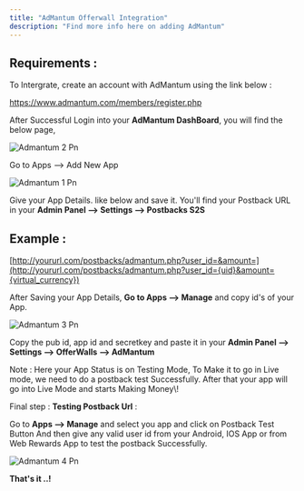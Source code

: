 ```yaml
---
title: "AdMantum Offerwall Integration"
description: "Find more info here on adding AdMantum"
---
```


## Requirements :

To Intergrate, create an account with AdMantum using the link below :

https://www.admantum.com/members/register.php

After Successful Login into your **AdMantum DashBoard**, you will find the below page,

![Admantum 2 Pn](/images/admantum_2.png)

Go to Apps --\> Add New App

![Admantum 1 Pn](/images/admantum_1.png)

Give your App Details. like below and save it. You'll find your Postback URL in your **Admin Panel --\> Settings --\> Postbacks S2S**

## Example :

[http://yoururl.com/postbacks/admantum.php?user_id=&amount=](http://yoururl.com/postbacks/admantum.php?user_id={uid}&amount={virtual_currency})

After Saving your App Details, **Go to Apps --\> Manage** and copy id's of your App.

![Admantum 3 Pn](/images/admantum_3.png)

Copy the pub id, app id and secretkey and paste it in your **Admin Panel --\> Settings --\> OfferWalls --\> AdMantum**

<Check>
  Note : Here your App Status is on Testing Mode, To Make it to go in Live mode, we need to do a postback test Successfully. After that your app will go into Live Mode and starts Making Money\!
</Check>

Final step : **Testing Postback Url** :

Go to **Apps --\> Manage** and select you app and click on Postback Test Button And then give any valid user id from your Android, IOS App or from Web Rewards App to test the postback Successfully.

![Admantum 4 Pn](/images/admantum_4.png)

**That's it ..\!**